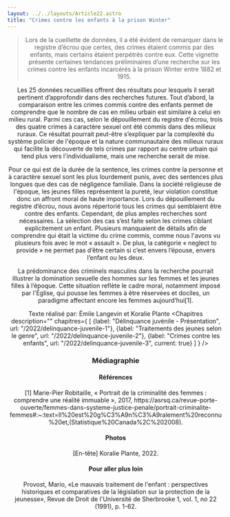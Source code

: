 ```yaml
---
layout: ../../layouts/Article22.astro
title: "Crimes contre les enfants à la prison Winter"
---
```


<Header titre="Crimes contre les enfants à la prison Winter" image="/assets/img/281c202e-97dc-4e16-8fe0-3c1b71e40d4d.jpg"/>
  
<Text>
  <blockquote>Lors de la cueillette de données, il a été évident de remarquer dans le registre d’écrou que certes, des crimes étaient commis par des enfants, mais certains étaient perpétrés contre eux. Cette vignette présente certaines tendances préliminaires d’une recherche sur les crimes contre les enfants incarcérés à la prison Winter entre 1882 et 1915. </blockquote>


<div class="flourish-embed flourish-chart" data-src="visualisation/12842865"><script src="https://public.flourish.studio/resources/embed.js"></script></div>

Les 25 données recueillies offrent des résultats pour lesquels il serait pertinent d’approfondir dans des recherches futures. Tout d’abord, la comparaison entre les crimes commis contre des enfants permet de comprendre que le nombre de cas en milieu urbain est similaire à celui en milieu rural. Parmi ces cas, selon le dépouillement du registre d'écrou, trois des quatre crimes à caractère sexuel ont été commis dans des milieux ruraux. Ce résultat pourrait peut-être s’expliquer par la complexité du système policier de l'époque et la nature communautaire des milieux ruraux qui facilite la découverte de tels crimes par rapport au centre urbain qui tend plus vers l'individualisme, mais une recherche serait de mise. 

<div class="flourish-embed flourish-chart" data-src="visualisation/12842880"><script src="https://public.flourish.studio/resources/embed.js"></script></div>

Pour ce qui est de la durée de la sentence, les crimes contre la personne et à caractère sexuel sont les plus lourdement punis, avec des sentences plus longues que des cas de négligence familiale. Dans la société religieuse de l'époque, les jeunes filles représentent la pureté, leur violation constitue donc un affront moral de haute importance. Lors du dépouillement du registre d’écrou, nous avons répertorié tous les crimes qui semblaient être contre des enfants. Cependant, de plus amples recherches sont nécessaires. La sélection des cas s’est faite selon les crimes ciblant explicitement un enfant. Plusieurs manquaient de détails afin de comprendre qui était la victime du crime commis, comme nous l'avons vu plusieurs fois avec le mot « assault ». De plus, la catégorie « neglect to provide » ne permet pas d’être certain si c’est envers l’épouse, envers l’enfant ou les deux.

<div class="flourish-embed flourish-chart" data-src="visualisation/12842894"><script src="https://public.flourish.studio/resources/embed.js"></script></div>

La prédominance des criminels masculins dans la recherche pourrait illustrer la domination sexuelle des hommes sur les femmes et les jeunes filles à l’époque. Cette situation reflète le cadre moral, notamment imposé par l'Église, qui pousse les femmes à être réservées et dociles, un paradigme affectant encore les femmes aujourd’hui[1].

Texte réalisé par: Émile Langevin et Koralie Plante
</Text>
<Chapitres 
  description=""
  chapitres={
    [
      {label: "Délinquance juvénile - Présentation", url: "/2022/delinquance-juvenile-1"},
      {label: "Traitements des jeunes selon le genre", url: "/2022/delinquance-juvenile-2"},
      {label: "Crimes contre les enfants", url: "/2022/delinquance-juvenile-3", current: true}
    ]
  }
/>

<div class="p-24 py-12 text-sm bg-gray-400">
  <h3>Médiagraphie</h3>
<h4>Références</h4>
[1] Marie-Pier Robitaille, « Portrait de la criminalité des femmes : comprendre une réalité immuable », 2017, https://asrsq.ca/revue-porte-ouverte/femmes-dans-systeme-justice-penale/portrait-criminalite-femmes#:~:text=Il%20est%20g%C3%A9n%C3%A9ralement%20reconnu%20et,(Statistique%20Canada%2C%202008).

<h4>Photos</h4>
[En-tête] Koralie Plante, 2022.

<h4>Pour aller plus loin</h4>
Provost, Mario, «Le mauvais traitement de l'enfant : perspectives historiques et comparatives de la législation sur la protection de la jeunesse», Revue de Droit de l'Université de Sherbrooke 1, vol. 1, no 22 (1991), p. 1-62.
</div>